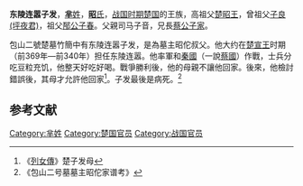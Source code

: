 {{模板:Infobox 先秦人物
|名称= 东陵连嚣子发
|姓=[[芈姓|芈]]
|氏=[[昭氏|昭]]
|名=
|字=子发
|别名=
|别字=
|谥号=
|时代=战国初期
|国家=[[楚国|楚]] 
|身份=楚国东陵连嚣
|出生=
|逝世=
|父=司马子音
}}
'''东陵连嚣子发'''，[[芈姓|'''芈'''姓]]，[[昭氏|'''昭'''氏]]，[[战国时期|战国时期]][[楚国|楚国]]的王族，高祖父[[楚昭王|楚昭王]]，曾祖父[[子良_(坪夜君)|子良 (坪夜君)]]，祖父[[郚公子春|郚公子春]]。父親司马子音，兄長[[蔡公子家|蔡公子家]]。

包山二號楚墓竹簡中有东陵连嚣子发，是為墓主昭佗叔父。他大约在[[楚宣王|楚宣王]]时期（前369年—前340年）担任东陵连嚣。他率軍和[[秦國|秦國]]（一說[[蔡國|蔡國]]）作戰，士兵分吃豆粒充饥，他整天好吃好喝。戰爭勝利後，他的母親不讓他回家。後來，他檢討錯誤後，其母才允許他回家<ref>《[[列女傳|列女傳]]》楚子发母</ref>。子发最後是病死。<ref>《包山二号墓墓主昭佗家谱考》</ref>

==参考文献==
{{Reflist}}
[[Category:芈姓|Category:芈姓]]
[[Category:楚国官员|Category:楚国官员]]
[[Category:战国官员|Category:战国官员]]